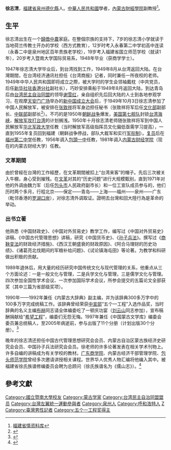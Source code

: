 {{Infobox Person
| name = 徐志清<br>Xu Zhiqing
| 英文名=  
| image = 
| caption = 
| birth_date = 1924年1月24日
| birth_place = [[File:Flag_of_the_Republic_of_China_1912-1928.svg|25px]][[中國|中國]][[福建省|福建省]][[泉州|泉州]][[德化縣|德化縣]]
| death_date = 2005年9月17日
| death_place ={{CHN}}[[內蒙古|內蒙古]][[呼和浩特|呼和浩特]]
| 国籍       = {{PRC}}
| 籍贯       = [[福建省|福建省]][[泉州|泉州]][[德化縣|德化縣]]
| 居住地     = [[內蒙古|內蒙古]][[呼和浩特|呼和浩特]]
| 种族       = [[漢族|漢族]][[閩南人|閩南人]]
| 语言       = 漢語[[普通話|普通話]]<br>[[閩南話|閩南話]]<br>[[福州話|福州話]]<br>[[英語|英語]]
| alma_mater = [[福建师范大学|福建省国立师范学校]]<br>[[暨南大学|暨南大学]]国际贸易系
| occupation = 學者
| networth = 
| spouse = 
| children  = 
| website = 
|party = {{CPC}}<br>[[台湾民主自治同盟|台湾民主自治同盟]]
| footnotes =
|-
| work = 《商鞅变法的财政经济措施》<br>《西汉王朝盛衰的财政原因》<br>《阿合马理财的历史功绩》<br>《诸葛亮北伐期间的军粮补给问题》<br>《试论镇海屯田》
<ref>{{cite news |language = 中文 |author =  |coauthors =  |url = http://www.cnki.com.cn/Article/CJFDTOTAL-JNXB198704006.htm |title = 试论镇海屯田 |publisher = [[中国知网|中国知网]] |pages =  |date = 1987-4期 |accessdate = 2016-12-30 |archive-date = 2019-06-13 |archive-url = https://web.archive.org/web/20190613214718/http://www.cnki.com.cn/Article/CJFDTOTAL-JNXB198704006.htm |dead-url = no }}</ref>等论著
}}

'''徐志清'''{{bd|1924年|1月24日|2005年|9月17日}}，[[福建省|福建省]][[泉州|泉州]][[德化縣|德化縣]]人。[[中華人民共和國|中華人民共和國]]學者，[[內蒙古財經學院|內蒙古財經學院]]副教授<ref>[http://www.fjsq.gov.cn/showtext.asp?ToBook=3145&index=1772& 福建省情资料库]{{Dead link|date=2020年1月 |bot=InternetArchiveBot |fix-attempted=yes }}</ref>。

==生平==
徐志清出生在一个[[歸僑|歸僑]][[中農|中農]]家庭。在整個宗族的支持下，7岁的徐志清小学就读于当地荷兰传教士开办的学校（西方式教育），12岁时考入永春第二中学初高中连读（永春二中是泉州地区百年贵族老学校），19岁考入福建省国立师范学校（就读1年），20岁考入暨南大学国际贸易系，1948年毕业（获商学学士）。

1947年徐志清大学毕业后，到台湾找到工作，1949年8月从台湾返回大陆。在台灣期間，在台湾经济通讯社担任《台湾商报》记者，同时兼任一所夜校的老师。1949年中华人民共和国即将成立之際，被大学时的学生会领袖戴枕（中共党员，后任[[新华社驻香港分社|新华社驻香港分社]]副社长），巧妙安排乘船于1949年8月返回大陆，到达青岛后由[[台湾民主自治同盟|台湾民主自治同盟]]的领导[[谢雪红|谢雪红]]，亲自组织先后回大陆的人士到各地参观学习，在观摩[[天安门广场|天安门广场]]举办的[[中华人民共和国开国大典|新中国成立大会]]后，于1949年10月3日徐志清参加了中国人民解放军，被安排在[[张致祥|张致祥]]将军身边担任秘书（张致祥将军后任[[中国文化部|文化部]]副部长、[[中联部|中联部]]副部长<ref>{{cite news |language = 中文 |author = 郭晓莹、李海燕 |coauthors =  |url = http://www.tianjinwe.com/tianjin/ms/qjtj/201409/t20140930_709071.html?COLLCC=2049208756& |title = 开国大典 红旗挥响《东方红》
 |publisher = 天津网 |pages =  |date = 2014-09-30 |accessdate = 2016-12-30}}</ref>）。不巧的是1950年[[朝鲜战争|朝鲜战争]]爆发，[[美国第七舰队|美国第七舰队]]封锁[[台湾海峡|台湾海峡]]，[[解放台湾|解放军攻打台湾]]的计划搁浅。1950年十月徐志清老师随张致祥将军到中国人民解放军[[华北军政大学|华北军政大学]]任教（当时解放军高级指挥员文化偏低亟需学习提高），一直到1955年复员回到福建（朝鲜战争停战，部队大裁军和实行[[中国人民解放军军衔|军衔制]]）。[[复员|复员]]后在[[福州第二中学|福州第二中学]]任教，1956年调入[[包頭一中|包頭一中]]任教，1981年调入[[内蒙古财经学院|内蒙古财经学院]]（现在的内蒙古财经大学）任教。

===文革期間===
由於曾經在台灣的工作經歷，在文革期間被扣上“台湾来客”的帽子。先后三次被关入牛棚，身心受到摧残。在[[文革|文革]]对其的“历史问题”进行大规模甄别，直到1971年对他的外调由魏力军（后任[[包头市|包头市]]人民政府副市长）和一位工宣队成员参与的，他们历时两个多月，行程北京——保定——青岛——上海——福州——泉州——广东（毗邻香港的[[罗湖口岸|罗湖口岸]]），对徐志清外调取证。證明去台灣和回大陸行為是革命的举动。

===出书立著===
他熟悉《中国财政史》、《中国对外贸易史》教学工作，编写过《中国对外贸易史》讲稿、《中国古代管理思想》讲稿，研究《中国货币史》、《[[孙子兵法|孙子兵法]]》。撰写过《[[商鞅变法|商鞅变法]]的财政经济措施》、《西汉王朝盛衰的财政原因》、《阿合马理财的历史功绩》、《诸葛亮北伐期间的军粮补给问题》、《试论镇海屯田》等论著。为教学和科研做出积极的贡献。

1989年退休后，用大量的经历研究中国传统文化与现代管理的关系，他重点从三个方面论述：一是一般文化与管理，二是兵学文化与管理，三是儒学文化与管理。四次参加全国性学术会议、一次参加国际学术会议，所参会提交的五篇论文全部获奖（其中三篇为省部级奖项）。

1990年——1992年兼任《内蒙古大辞典》副主编，并为该辞典300多万字中的100多万字完成统稿工作。该辞典曾经荣获[[中共中央宣传部|中宣部]]“五个一工程”入选作品奖，当时辞典的名义主编[[布赫|布赫]]同志请全体编委吃了一顿庆功宴（[[刘云山|刘云山]]同志参加），宣布稿酬捐献给“[[希望工程|希望工程]]”，编委们无怨无悔。1997年兼任《中国蒙古文学库》编委会委员兼总统稿人，至2005年病逝前，参与出版了11个分册（计划出版30个分册）。<ref>{{cite news |language = 中文 |author =  |coauthors =  |url = http://www.cbkx.com/2000-4/46.shtml |title = 令人瞩目的《中国蒙古学文库》 |publisher = 《出版科学》 |pages =  |date = 2000年第4期 |accessdate = 2016-12-30 |archive-date = 2018-09-30 |archive-url = https://web.archive.org/web/20180930054831/http://www.cbkx.com/2000-4/46.shtml |dead-url = no }}</ref>


晚年的徐志清还担任中国古代管理思想研究会会员、内蒙古自治区蒙古族经济史研究会会员、中国孙子兵法研究会会员。徐老师的许多论著发表在相关学术刊物上。许多自编的讲稿成为有关学校的教材。[[广东商学院|广东商学院]]、内蒙古经济干部管理学院、[[包头师范学院|包头师范学院]]曾经多次邀请讲授相关课程。世界华人优秀人物汇编将他编入其中。被福建省徐氏族谱修编委员会聘为总顾问（徐氏族谱名为《儒山志》）。<ref>{{Cite web |url=http://mp.weixin.qq.com/s/uJ7-yCObuDvGLoxKNeE8Ow |title=包一中大院儿发小们的系列故事之徐蒙（十六）： 《我印象中的包一中教职工：（第六篇）》 |access-date=2016-12-24 |archive-date=2018-12-10 |archive-url=https://web.archive.org/web/20181210235452/https://mp.weixin.qq.com/s/uJ7-yCObuDvGLoxKNeE8Ow |dead-url=no }}</ref>

== 參考文獻 ==
{{Reflist}}

{{DEFAULTSORT:X}}
[[Category:國立暨南大學校友|Category:國立暨南大學校友]]
[[Category:蒙古学家|Category:蒙古学家]]
[[Category:台湾民主自治同盟盟员|Category:台湾民主自治同盟盟员]]
[[Category:台灣左翼統一運動參與者|Category:台灣左翼統一運動參與者]]
[[Category:泉州人|Category:泉州人]]
[[Category:呼和浩特人|Category:呼和浩特人]]
[[Category:徐姓|Z]]
[[Category:臺灣男性記者|Category:臺灣男性記者]]
[[Category:五个一工程奖得主|Category:五个一工程奖得主]]